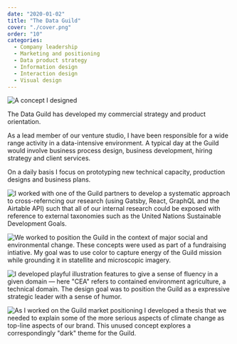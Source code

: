 ```yaml
---
date: "2020-01-02"
title: "The Data Guild"
cover: "./cover.png"
order: "10"
categories:
  - Company leadership
  - Marketing and positioning
  - Data product strategy
  - Information design
  - Interaction design
  - Visual design
---
```


![A concept I designed](cover.png)

The Data Guild has developed my commercial strategy and product orientation. 

As a lead member of our venture studio, I have been responsible for a wide range activity in a data-intensive environment. A typical day at the Guild would involve business process design, business development, hiring strategy and client services. 

On a daily basis I focus on prototyping new technical capacity, production designs and business plans. 

![I worked with one of the Guild partners to develop a systematic approach to cross-referncing our research (using Gatsby, React, GraphQL and the Airtable API) such that all of our internal research could be exposed with reference to external taxonomies such as the United Nations Sustainable Development Goals.](guild3.png)

![We worked to position the Guild in the context of major social and environmental change. These concepts were used as part of a fundraising intiative. My goal was to use color to capture energy of the Guild mission while grounding it in statellite and microscopic imagery.](guild2.png)

![I developed playful illustration features to give a sense of fluency in a given domain — here "CEA" refers to contained environment agriculture, a technical domain. The design goal was to position the Guild as a expressive strategic leader with a sense of humor.](guild4.png)

![As I worked on the Guild market positioning I developed a thesis that we needed to explain some of the more serious aspects of climate change as top-line aspects of our brand. This unused concept explores a correspondingly "dark" theme for the Guild.](guild5.png)
